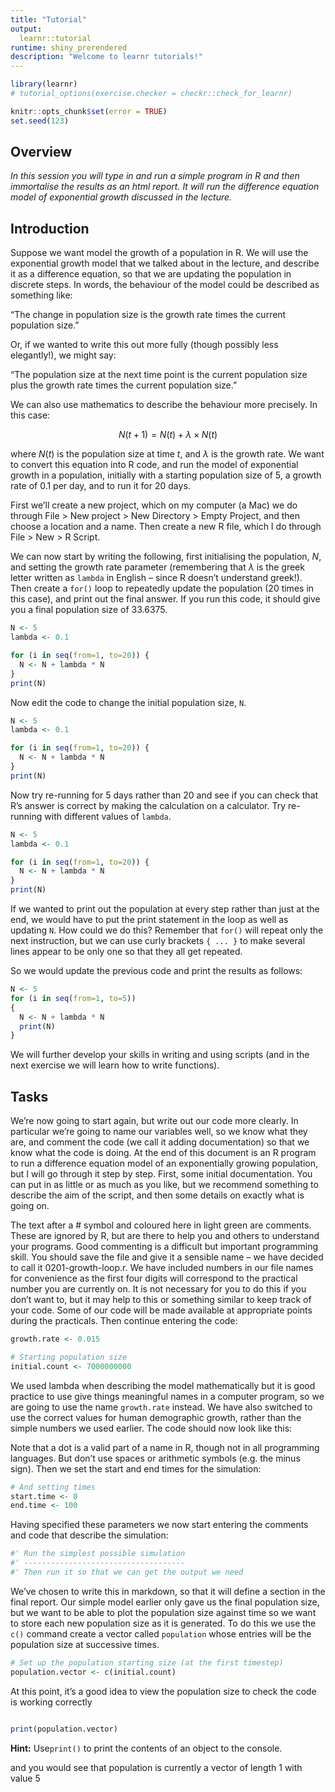 ```yaml
---
title: "Tutorial"
output: 
  learnr::tutorial
runtime: shiny_prerendered
description: "Welcome to learnr tutorials!"
---
```


```r
library(learnr)
# tutorial_options(exercise.checker = checkr::check_for_learnr)

knitr::opts_chunk$set(error = TRUE)
set.seed(123)
```


## Overview

*In this session you will type in and run a simple program in R and then immortalise the results as an html report. It will run the difference equation model of exponential growth discussed in the lecture.*


## Introduction 

Suppose we want model the growth of a population in R. We will use the exponential growth model that we talked about in the lecture, and describe it as a difference equation, so that we are updating the population in discrete steps. In words, the behaviour of the model could be described as something like:

"The change in population size is the growth rate times the current population size."

Or, if we wanted to write this out more fully (though possibly less elegantly!), we might say:

"The population size at the next time point is the current population size plus the growth rate times the current population size."

We can also use mathematics to describe the behaviour more precisely. In this case: 

$$N(t+1) = N(t) + \lambda \times N(t)$$

where $N(t)$ is the population size at time $t$, and $\lambda$ is the growth rate. We want to convert this equation into R code, and run the model of exponential growth in a population, initially with a starting population size of 5, a growth rate of 0.1 per day, and to run it for 20 days.

First we’ll create a new project, which on my computer (a Mac) we do through File > New project > New Directory > Empty Project, and then choose a location and a name. Then create a new R file, which I do through File > New > R Script. 

We can now start by writing the following, first initialising the population, $N$, and setting the growth rate parameter (remembering that $\lambda$ is the greek letter written as `lambda` in English – since R doesn’t understand greek!). Then create a `for()` loop to repeatedly update the population (20 times in this case), and print out the final answer. If you run this code, it should give you a final population size of 33.6375.

```r
N <- 5
lambda <- 0.1

for (i in seq(from=1, to=20)) {
  N <- N + lambda * N
}
print(N)
```

Now edit the code to change the initial population size, `N`. 

```r
N <- 5
lambda <- 0.1

for (i in seq(from=1, to=20)) {
  N <- N + lambda * N
}
print(N)
```

Now try re-running for 5 days rather than 20 and see if you can check that R’s answer is correct by making the calculation on a calculator. Try re-running with different values of `lambda`. 

```r
N <- 5
lambda <- 0.1

for (i in seq(from=1, to=20)) {
  N <- N + lambda * N
}
print(N)
```

If we wanted to print out the population at every step rather than just at the end, we would have to put the print statement in the loop as well as updating `N`. How could we do this? Remember that `for()` will repeat only the next instruction, but we can use curly brackets `{ ... }` to make several lines appear to be only one so that they all get repeated.

So we would update the previous code and print the results as follows:

```r
N <- 5
for (i in seq(from=1, to=5))
{
  N <- N + lambda * N
  print(N)
}
```

We will further develop your skills in writing and using scripts (and in the next exercise we will learn how to write functions).

## Tasks

We’re now going to start again, but write out our code more clearly. In particular we’re going to name our variables well, so we know what they are, and comment the code (we call it adding documentation) so that we know what the code is doing. At the end of this document is an R program to run a difference equation model of an exponentially growing population, but I will go through it step by step. First, some initial documentation. You can put in as little or as much as you like, but we recommend something to describe the aim of the script, and then some details on exactly what is going on.

The text after a # symbol and coloured here in light green are comments. These are ignored by R, but are there to help you and others to understand your programs. Good commenting is a difficult but important programming skill. 
You should save the file and give it a sensible name – we have decided to call it 0201-growth-loop.r. We have included numbers in our file names for convenience as the first four digits will correspond to the practical number you are currently on. It is not necessary for you to do this if you don’t want to, but it may help to this or something similar to keep track of your code.  Some of our code will be made available at appropriate points during the practicals. 
Then continue entering the code:

```r
growth.rate <- 0.015

# Starting population size
initial.count <- 7000000000
```

We used lambda when describing the model mathematically but it is good practice to use give things meaningful names in a computer program, so we are going to use the name `growth.rate` instead. We have also switched to use the correct values for human demographic growth, rather than the simple numbers we used earlier. The code should now look like this:

Note that a dot is a valid part of a name in R, though not in all programming languages. But don’t use spaces or arithmetic symbols (e.g. the minus sign).
Then we set the start and end times for the simulation:

```r
# And setting times
start.time <- 0
end.time <- 100
```

Having specified these parameters we now start entering the comments and code that describe the simulation:

```r
#' Run the simplest possible simulation
#' ------------------------------------
#' Then run it so that we can get the output we need
```

We’ve chosen to write this in markdown, so that it will define a section in the final report. Our simple model earlier only gave us the final population size, but we want to be able to plot the population size against time so we want to store each new population size as it is generated. To do this we use the `c()` command create a vector called `population` whose entries will be the population size at successive times.

```r
# Set up the population starting size (at the first timestep)
population.vector <- c(initial.count)
```

At this point, it's a good idea to view the population size to check the code is working correctly 

```r

```

```r
print(population.vector)
```

<div id="print-populationvector-hint">
**Hint:** Use`print()` to print the contents of an object to the console. 
</div>

and you would see that population is currently a vector of length 1 with value 5
